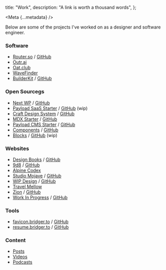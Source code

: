 
  title: "Work",
  description: "A link is worth a thousand words",
};

<Meta {...metadata} />

<PostWrapper>

Below are some of the projects I've worked on as a designer and software engineer.

### Software

- [Router.so](https://router.so) / [GitHub](https://github.com/routerso/router)
- [Outr.ai](https://outr.ai)
- [Oat.club](https://oat.club)
- [WaveFinder](https://wavefinder.io)
- [BuilderKit](https://builderkit.io) / [GitHub](https://github.com/alpinecodex/builderkit)

### Open Sourcegs

- [Next WP](https://next-wp.com) / [GitHub](https://github.com/9d8dev/next-wp)
- [Payload SaaS Starter](https://payload-saas-starter.vercel.app/) / [GitHub](https://github.com/brijr/payload-saas-starter) (wip)
- [Craft Design System](https://craft-ds.com) / [GitHub](https://github.com/brijr/craft)
- [MDX Starter](https://mdx.bridger.to) / [GitHub](https://github.com/brijr/mdx)
- [Payload CMS Starter](https://pay.9d8.dev) / [GitHub](https://github.com/9d8dev/pay)
- [Components](https://components.work) / [GitHub](https://github.com/brijr/components)
- [Blocks](https://blocks.is) / [GitHub](https://github.com/brijr/blocks) (wip)

### Websites

- [Design Books](https://designbooks.org) / [GitHub](https://github.com/brijr/designbooks)
- [9d8](https://9d8.dev) / [GitHub](https://github.com/9d8dev/home)
- [Alpine Codex](https://alpinecodex.com)
- [Studio Mojave](https://studiomojave.com/) / [GitHub](https://github.com/brijr/mojave)
- [WIP Design](https://wipdes.com) / [GitHub](https://github.com/brijr/wipdes)
- [Travel Mellow](https://travelmellow.com)
- [Zion](https://www.zion.surf/) / [GitHub](https://github.com/brijr/zion)
- [Work In Progress](https://wip.ac) / [GitHub](https://github.com/brijr/wip)

### Tools

- [favicon.bridger.to](https://favicon.bridger.to) / [GitHub](https://github.com/brijr/favicon)
- [resume.bridger.to](https://resume.bridger.to) / [GitHub](https://github.com/brijr/resume)

### Content

- [Posts](/posts)
- [Videos](https://youtube.com/@bridgertower)
- [Podcasts](https://youtube.com/@asapeng)

</PostWrapper>

